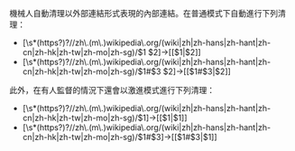 機械人自動清理以外部連結形式表現的內部連結。在普通模式下自動進行下列清理：
*<nowiki>[\s*(https?)?//zh\.(m\.)wikipedia\.org/(wiki|zh|zh-hans|zh-hant|zh-cn|zh-hk|zh-tw|zh-mo|zh-sg)/$1 $2]</nowiki>-><nowiki>[[$1|$2]]</nowiki>
*<nowiki>[\s*(https?)?//zh\.(m\.)wikipedia\.org/(wiki|zh|zh-hans|zh-hant|zh-cn|zh-hk|zh-tw|zh-mo|zh-sg)/$1#$3 $2]</nowiki>-><nowiki>[[$1#$3|$2]]</nowiki>

此外，在有人監督的情況下還會以激進模式進行下列清理：
*<nowiki>[\s*(https?)?//zh\.(m\.)wikipedia\.org/(wiki|zh|zh-hans|zh-hant|zh-cn|zh-hk|zh-tw|zh-mo|zh-sg)/$1]</nowiki>-><nowiki>[[$1|$1]]</nowiki>
*<nowiki>[\s*(https?)?//zh\.(m\.)wikipedia\.org/(wiki|zh|zh-hans|zh-hant|zh-cn|zh-hk|zh-tw|zh-mo|zh-sg)/$1#$3]</nowiki>-><nowiki>[[$1#$3|$1]]</nowiki>